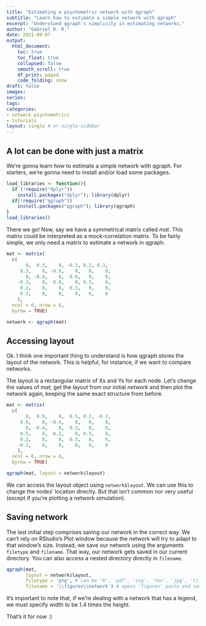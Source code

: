 ```yaml
---
title: "Estimating a psychometric network with qgraph"
subtitle: "Learn how to estimate a simple network with qgraph"
excerpt: "Understand qgraph's simplicity in estimating networks."
author: "Gabriel R. R."
date: 2021-08-07
output: 
  html_document:
    toc: true
    toc_float: true
    collapsed: false
    smooth_scroll: true
    df_print: paged
    code_folding: show
draft: false
images:
series:
tags:
categories:
- network psychometrics
- tutorials
layout: single # or single-sidebar
---
```

## A lot can be done with just a matrix

We're gonna learn how to estimate a simple network with qgraph.
For starters, we're gonna need to install and/or load some packages.

```r
load_libraries <- function(){
  if (!require("dplyr"))
    install.packages("dplyr"); library(dplyr)
  if(!require("qgraph"))
    install.packages("qgraph"); library(qgraph)
}
load_libraries()
```

There we go! Now, say we have a symmetrical matrix called *mat*. 
This matrix could be interpreted as a mock-correlation matrix. To be fairly
simple, we only need a matrix to estimate a network in qgraph.

```r
mat <- matrix(
  c(
       0,  0.3,    0, -0.3, 0.2, 0.3,
     0.3,    0, -0.9,    0,   0,    0,
       0, -0.9,    0,  0.8,   0,    0,
    -0.3,    0,  0.8,    0, 0.3,    0,
     0.2,    0,    0,  0.3,   0,    0,
     0.3,    0,    0,    0,   0,    0
    ),
  ncol = 6, nrow = 6,
  byrow = TRUE)

network <- qgraph(mat)
```

## Accessing layout

Ok. I think one important thing to understand is how qgraph stores the layout
of the network. This is helpful, for instance, if we want to compare networks.

The layout is a rectangular matrix of Xs and Ys for each node. Let's change the 
values of *mat*, get the layout from our initial *network* and then plot
the network again, keeping the same exact structure from before.

```r
mat <- matrix(
  c(
       0,  0.9,    0,  0.5, 0.2, -0.1,
     0.9,    0, -0.4,    0,   0,    0,
       0, -0.4,    0,  0.2,   0,    0,
     0.5,    0,  0.2,    0, 0.3,    0,
     0.2,    0,    0,  0.3,   0,    0,
    -0.1,    0,    0,    0,   0,    0
    ),
  ncol = 6, nrow = 6,
  byrow = TRUE)

qgraph(mat, layout = network$layout)
```

We can access the layout object using `network$layout`. We can use this to
change the nodes' location directly. But that isn't common nor very useful
(except if you're plotting a network simulation).

## Saving network

The last initial step comprises saving our network in the correct way. We can't
rely on RStudio's Plot window because the network will try to adapt to that
window's size. Instead, we save our network using the arguments `filetype` and
`filename`. That way, our network gets saved in our current directory. You can
also access a nested directory directly in `filename`.

```r
qgraph(mat, 
       layout = network$layout,
       filetype = 'png', # can be 'R', 'pdf', 'svg', 'tex', 'jpg', 'tiff', 'png'
       filename = '\\figures\\network') # opens 'figures' paste and saves there
```

It's important to note that, if we're dealing with a network that has a legend,
we must specify width to be 1.4 times the height.

That's it for now :)
